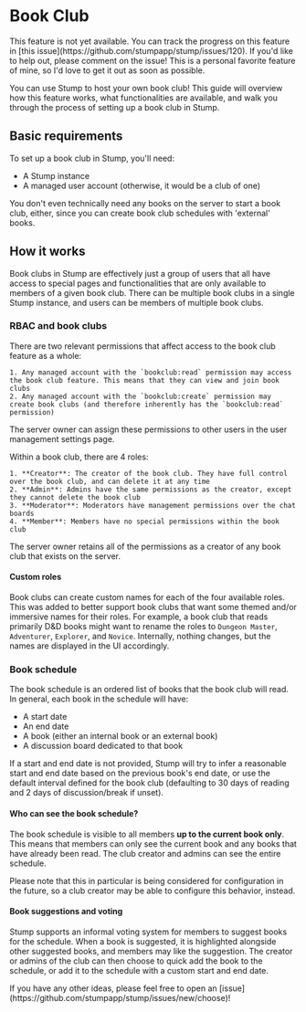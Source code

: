 
# Book Club

<Callout emoji="🚧">
	This feature is not yet available. You can track the progress on this feature in [this
	issue](https://github.com/stumpapp/stump/issues/120). If you'd like to help out, please comment on
	the issue! This is a personal favorite feature of mine, so I'd love to get it out as soon as
	possible.
</Callout>

You can use Stump to host your own book club! This guide will overview how this feature works, what functionalities are available, and walk you through the process of setting up a book club in Stump.

## Basic requirements

To set up a book club in Stump, you'll need:

- A Stump instance
- A managed user account (otherwise, it would be a club of one)

You don't even technically need any books on the server to start a book club, either, since you can create book club schedules with 'external' books.

## How it works

Book clubs in Stump are effectively just a group of users that all have access to special pages and functionalities that are only available to members of a given book club. There can be multiple book clubs in a single Stump instance, and users can be members of multiple book clubs.

### RBAC and book clubs

There are two relevant permissions that affect access to the book club feature as a whole:

    1. Any managed account with the `bookclub:read` permission may access the book club feature. This means that they can view and join book clubs
    2. Any managed account with the `bookclub:create` permission may create book clubs (and therefore inherently has the `bookclub:read` permission)

The server owner can assign these permissions to other users in the user management settings page.

Within a book club, there are 4 roles:

    1. **Creator**: The creator of the book club. They have full control over the book club, and can delete it at any time
    2. **Admin**: Admins have the same permissions as the creator, except they cannot delete the book club
    3. **Moderator**: Moderators have management permissions over the chat boards
    4. **Member**: Members have no special permissions within the book club

The server owner retains all of the permissions as a creator of any book club that exists on the server.

#### Custom roles

Book clubs can create custom names for each of the four available roles. This was added to better support book clubs that want some themed and/or immersive names for their roles. For example, a book club that reads primarily D&D books might want to rename the roles to `Dungeon Master`, `Adventurer`, `Explorer`, and `Novice`. Internally, nothing changes, but the names are displayed in the UI accordingly.

### Book schedule

The book schedule is an ordered list of books that the book club will read. In general, each book in the schedule will have:

- A start date
- An end date
- A book (either an internal book or an external book)
- A discussion board dedicated to that book

If a start and end date is not provided, Stump will try to infer a reasonable start and end date based on the previous book's end date, or use the default interval defined for the book club (defaulting to 30 days of reading and 2 days of discussion/break if unset).

#### Who can see the book schedule?

The book schedule is visible to all members **up to the current book only**. This means that members can only see the current book and any books that have already been read. The club creator and admins can see the entire schedule.

Please note that this in particular is being considered for configuration in the future, so a club creator may be able to configure this behavior, instead.

#### Book suggestions and voting

Stump supports an informal voting system for members to suggest books for the schedule. When a book is suggested, it is highlighted alongside other suggested books, and members may like the suggestion. The creator or admins of the club can then choose to quick add the book to the schedule, or add it to the schedule with a custom start and end date.

<Callout emoji="👀">
	If you have any other ideas, please feel free to open an
	[issue](https://github.com/stumpapp/stump/issues/new/choose)!
</Callout>
